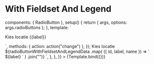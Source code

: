 
<Meta
  id="vue-radio-button-with-field-set-and-legend"
  title="Vue.js Component/Radio Button/ Radio Button With Fieldset And Legend"
  component={RadioButton}
  argTypes={argTypes}
/>

# With Fieldset And Legend

  components: { RadioButton },
  setup() {
    return { args, options: args.radioButtons };
  },
  template: `
  <form>
  <FormFieldset>
  <FormFieldsetLegend>Kies locatie</FormFieldsetLegend>
  <FormField v-for="{id, label, name} in options" :key="id">
    <FormLabel :for="id" type="radio" :checked="args.checked" :disabled="args.disabled">
        <RadioButton :name="name" v-bind="args" :id="id" @change="action" />
        {{label}}
    </FormLabel>
     </FormField>
    </FormFieldset>
  </form>
  `,
  methods: { action: action("change") },
});

<Canvas>
  <Story
    name="RadioButton With Fieldset And Legend"
    args={{ radioButtons: radioButtonWithFieldsetAndLegendData }}
    parameters={{
      docs: {
        source: {
          code: `
  <form>
    <FormFieldset>
      <FormFieldsetLegend>Kies locatie</FormFieldsetLegend>
        ${radioButtonWithFieldsetAndLegendData
          .map(
            ({ id, label, name }) => `
              <FormField>
                <FormLabel :for="${id}">
                  <RadioButton :name="${name}" :id="${id}" />
                  ${label}
                </FormLabel>
              </FormField>`
          )
          .join("")}
    </FormFieldset>
  </form>
`,
        },
      },
    }}
  >
    {Template.bind({})}
  </Story>
</Canvas>

<ArgsTable of={RadioButton} />
